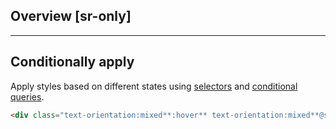 ## Overview [sr-only]
<Overview/>

---

## Conditionally apply
Apply styles based on different states using [selectors](/docs/state-selectors) and [conditional queries](/docs/conditional-queries).
```html
<div class="text-orientation:mixed**:hover** text-orientation:mixed**@sm** text-orientation:mixed**@dark** text-orientation:mixed**@print**">…</div>
```

